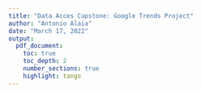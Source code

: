 ```yaml
---
title: "Data Acces Capstone: Google Trends Project"
author: "Antonio Alaia"
date: "March 17, 2022"
output:
  pdf_document:
    toc: true
    toc_depth: 2
    number_sections: true
    highlight: tango
---
```


```r
```


